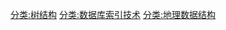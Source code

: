 {{commonscat|R树}}
{{Cat main|R树}}

[[分类:树结构|分类:树结构]]
[[分类:数据库索引技术|分类:数据库索引技术]]
[[分类:地理数据结构|分类:地理数据结构]]